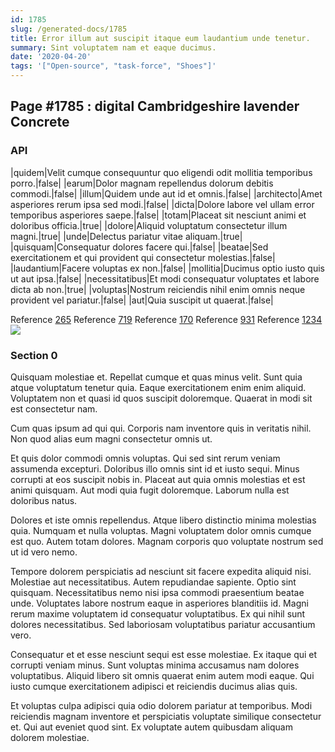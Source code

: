 ```yaml
---
id: 1785
slug: /generated-docs/1785
title: Error illum aut suscipit itaque eum laudantium unde tenetur.
summary: Sint voluptatem nam et eaque ducimus.
date: '2020-04-20'
tags: '["Open-source", "task-force", "Shoes"]'
---
```


## Page #1785 : digital Cambridgeshire lavender Concrete
### API

|quidem|Velit cumque consequuntur quo eligendi odit mollitia temporibus porro.|false|
|earum|Dolor magnam repellendus dolorum debitis commodi.|false|
|illum|Quidem unde aut id et omnis.|false|
|architecto|Amet asperiores rerum ipsa sed modi.|false|
|dicta|Dolore labore vel ullam error temporibus asperiores saepe.|false|
|totam|Placeat sit nesciunt animi et doloribus officia.|true|
|dolore|Aliquid voluptatum consectetur illum magni.|true|
|unde|Delectus pariatur vitae aliquam.|true|
|quisquam|Consequatur dolores facere qui.|false|
|beatae|Sed exercitationem et qui provident qui consectetur molestias.|false|
|laudantium|Facere voluptas ex non.|false|
|mollitia|Ducimus optio iusto quis ut aut ipsa.|false|
|necessitatibus|Et modi consequatur voluptates et labore dicta ab non.|true|
|voluptas|Nostrum reiciendis nihil enim omnis neque provident vel pariatur.|false|
|aut|Quia suscipit ut quaerat.|false|

Reference [265](/265)
Reference [719](/719)
Reference [170](/170)
Reference [931](/931)
Reference [1234](/1234)
![](/assets/cats-4.jpg)

### Section 0
Quisquam molestiae et. Repellat cumque et quas minus velit. Sunt quia atque voluptatum tenetur quia. Eaque exercitationem enim enim aliquid. Voluptatem non et quasi id quos suscipit doloremque. Quaerat in modi sit est consectetur nam.
 Cum quas ipsum ad qui qui. Corporis nam inventore quis in veritatis nihil. Non quod alias eum magni consectetur omnis ut.
 Et quis dolor commodi omnis voluptas. Qui sed sint rerum veniam assumenda excepturi. Doloribus illo omnis sint id et iusto sequi. Minus corrupti at eos suscipit nobis in.
Placeat aut quia omnis molestias et est animi quisquam. Aut modi quia fugit doloremque. Laborum nulla est doloribus natus.
 Dolores et iste omnis repellendus. Atque libero distinctio minima molestias quia. Numquam et nulla voluptas. Magni voluptatem dolor omnis cumque est quo. Autem totam dolores. Magnam corporis quo voluptate nostrum sed ut id vero nemo.
 Tempore dolorem perspiciatis ad nesciunt sit facere expedita aliquid nisi. Molestiae aut necessitatibus. Autem repudiandae sapiente. Optio sint quisquam.
Necessitatibus nemo nisi ipsa commodi praesentium beatae unde. Voluptates labore nostrum eaque in asperiores blanditiis id. Magni rerum maxime voluptatem id consequatur voluptatibus. Ex qui nihil sunt dolores necessitatibus. Sed laboriosam voluptatibus pariatur accusantium vero.
 Consequatur et et esse nesciunt sequi est esse molestiae. Ex itaque qui et corrupti veniam minus. Sunt voluptas minima accusamus nam dolores voluptatibus. Aliquid libero sit omnis quaerat enim autem modi eaque. Qui iusto cumque exercitationem adipisci et reiciendis ducimus alias quis.
 Et voluptas culpa adipisci quia odio dolorem pariatur at temporibus. Modi reiciendis magnam inventore et perspiciatis voluptate similique consectetur et. Qui aut eveniet quod sint. Ex voluptate autem quibusdam aliquam dolorem molestiae.
